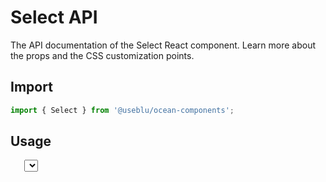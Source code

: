 
<Meta title="Components/Select" component={Select} />

# Select API

The API documentation of the Select React component. Learn more about the props and the CSS customization points.

## Import

```javascript
import { Select } from '@useblu/ocean-components';
```

## Usage

<Canvas withSource="open" withToolbar>
  <Story name="Usage">
    <Select
      label="Label"
      defaultValue={1}
      options={[
        { value: 1, label: 'Option 1' },
        { value: 2, label: 'Option 2' },
      ]}
      helperText="Just a small info ;)"
      disabled
    />
  </Story>
</Canvas>

## Props

<ArgsTable of="." />

Any other props supplied will be provided to the select component.

## CSS

| Global class                     | Description                                                   |
| -------------------------------- | ------------------------------------------------------------- |
| .ods-select\_\_root              | Styles applied to the root element.                           |
| .ods-select\_\_control           | Styles applied to the control element.                        |
| .ods-select\_\_control--expanded | Styles applied to the control element if the popup is open.   |
| .ods-select\_\_control--error    | Styles applied to the control element if error={true}.        |
| .ods-select\_\_value             | Styles applied to the value element.                          |
| .ods-select\_\_value--empty      | Styles applied to the value element when placeholder appears. |
| .ods-select\_\_arrow             | Styles applied to the arrow element.                          |
| .ods-select\_\_arrow--down       | Styles applied to the arrow element if the popup is close.    |
| .ods-select\_\_arrow--up         | Styles applied to the arrow element if the popup is open.     |
| .ods-select\_\_arrow--disabled   | Styles applied to the arrow element if disabled={true}.       |
| .ods-select\_\_listbox-wrapper   | Styles applied to the popup element.                          |
| .ods-select\_\_listbox           | Styles applied to the listbox element.                        |
| .ods-select\_\_option            | Styles applied to the option element.                         |
| .ods-select\_\_option--selected  | Styles applied to the selected option in the listbox.         |

If that's not sufficient, you can check the [implementation of the component](https://github.com/Pagnet/ocean-ds-web/blob/master/src/Select/Select.tsx) for more detail.

## Inheritance

The props of the [FormControl](?path=/docs/components-formcontrol--page) component are also available.

## Playground

<Canvas>
  <Story
    name="Playground"
    args={{
      label: 'Label',
      placeholder: 'Placeholder...',
      helperText: 'Some text here!',
      error: false,
      blocked: false,
      disabled: false,
      options: Array.from(Array(10), (x, index) => ({
        value: `opt-${index + 1}`,
        label: `Option ${index + 1}`,
      })),
    }}
  >
    {(args) => (
      <div>
        <Select {...args} />
        <p>
          Lorem ipsum dolor sit amet, consectetur adipiscing elit. Nam euismod
          molestie risus, sed hendrerit nisl viverra vitae. Ut dignissim lorem
          ante, ac lacinia magna placerat nec. Morbi eu pellentesque dolor.
          Nulla eget neque a mi consequat bibendum quis sed augue. Fusce auctor
          pellentesque fringilla. Sed eu enim pellentesque, vulputate lectus et,
          consectetur magna. Pellentesque euismod libero enim, in blandit est
          rhoncus at. Orci varius natoque penatibus et magnis dis parturient
          montes, nascetur ridiculus mus. Vestibulum sit amet luctus dui.
        </p>
      </div>
    )}
  </Story>
</Canvas>

<ArgsTable story="Playground" of="." />
